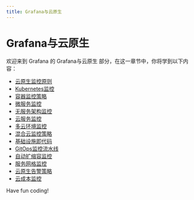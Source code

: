 ```yaml
---
title: Grafana与云原生
---
```


# Grafana与云原生

欢迎来到 Grafana 的 Grafana与云原生 部分，在这一章节中，你将学到以下内容：

- [云原生监控原则](./0-cloud-native-monitoring-principles.mdx)
- [Kubernetes监控](./1-kubernetes-monitoring.mdx)
- [容器监控策略](./2-container-monitoring-policy.mdx)
- [微服务监控](./3-microservice-monitoring.mdx)
- [无服务架构监控](./4-no-service-schema-monitoring.mdx)
- [云服务监控](./5-cloud-service-monitoring.mdx)
- [多云环境监控](./6-multi-cloud-environment-monitoring.mdx)
- [混合云监控策略](./7-hybrid-cloud-monitoring-strategy.mdx)
- [基础设施即代码](./8-infrastructure-as-code.mdx)
- [GitOps监控流水线](./9-gitops-monitoring-pipeline.mdx)
- [自动扩缩容监控](./10-automatically-scale-capacity-monitoring.mdx)
- [服务网格监控](./11-service-grid-monitoring.mdx)
- [云原生告警策略](./12-cloud-native-alarm-strategy.mdx)
- [云成本监控](./13-cloud-cost-monitoring.mdx)

Have fun coding!
